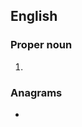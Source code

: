 ==English==

===Proper noun===
{{en-proper noun}}

# {{lb|en|US}} {{initialism of|{{w|Home Owners' Loan Corporation}}|lang=en}}

===Anagrams===
* {{anagrams|en|OLHC|loch|ochl-}}